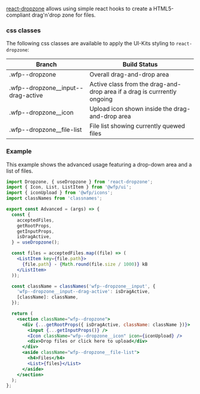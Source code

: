 [react-dropzone](https://github.com/react-dropzone/react-dropzone) allows using simple react hooks to create a HTML5-compliant drag'n'drop zone for files.

### css classes

The following css classes are available to apply the UI-Kits styling to `react-dropzone`:

| Branch                               | Build Status                                                             |
| ------------------------------------ | ------------------------------------------------------------------------ |
| .wfp--dropzone                       | Overall drag-and-drop area                                               |
| .wfp--dropzone\_\_input--drag-active | Active class from the drag-and-drop area if a drag is currrently ongoing |
| .wfp--dropzone\_\_icon               | Upload icon shown inside the drag-and-drop area                          |
| .wfp--dropzone\_\_file-list          | File list showing currently quewed files                                 |

### Example

This example shows the advanced usage featuring a drop-down area and a list of files.

```jsx
import Dropzone, { useDropzone } from 'react-dropzone';
import { Icon, List, ListItem } from '@wfp/ui';
import { iconUpload } from '@wfp/icons';
import classNames from 'classnames';

export const Advanced = (args) => {
  const {
    acceptedFiles,
    getRootProps,
    getInputProps,
    isDragActive,
  } = useDropzone();

  const files = acceptedFiles.map((file) => (
    <ListItem key={file.path}>
      {file.path} - {Math.round(file.size / 1000)} kB
    </ListItem>
  ));

  const className = classNames('wfp--dropzone__input', {
    'wfp--dropzone__input--drag-active': isDragActive,
    [className]: className,
  });

  return (
    <section className="wfp--dropzone">
      <div {...getRootProps({ isDragActive, className: className })}>
        <input {...getInputProps()} />
        <Icon className="wfp--dropzone__icon" icon={iconUpload} />
        <div>Drop files or click here to upload</div>
      </div>
      <aside className="wfp--dropzone__file-list">
        <h4>Files</h4>
        <List>{files}</List>
      </aside>
    </section>
  );
};
```
